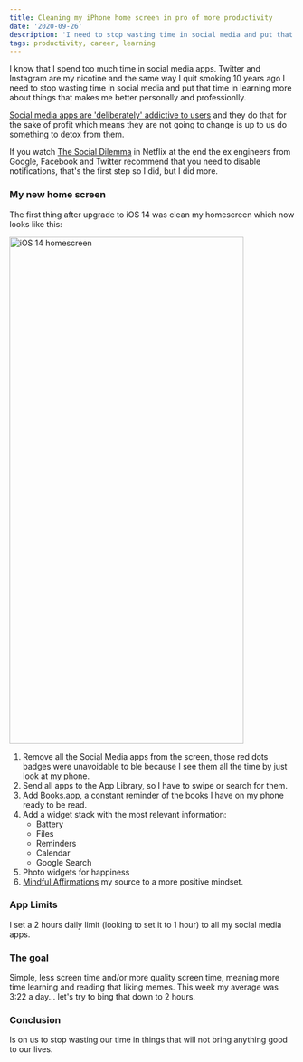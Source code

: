 ```yaml
---
title: Cleaning my iPhone home screen in pro of more productivity
date: '2020-09-26'
description: 'I need to stop wasting time in social media and put that time in learning more about things that makes me better personally and professionlly'
tags: productivity, career, learning
---
```


I know that I spend too much time in social media apps. Twitter and Instagram are my nicotine and the same way I quit smoking 10 years ago I need to stop wasting time in social media and put that time in learning more about things that makes me better personally and professionlly.

[Social media apps are 'deliberately' addictive to users](https://www.bbc.com/news/technology-44640959) and they do that for the sake of profit which means they are not going to change is up to us do something to detox from them.

If you watch [The Social Dilemma](https://www.netflix.com/title/81254224) in Netflix at the end the ex engineers from Google, Facebook and Twitter recommend that you need to disable notifications, that's the first step so I did, but I did more.

### My new home screen

The first thing after upgrade to iOS 14 was clean my homescreen which now looks like this:

<Image src="/images/cleaning-my-iphone-home-screen-in-pro-of-more-productivity/homescreen.png" alt="iOS 14 homescreen" width="414" height="896" />

1. Remove all the Social Media apps from the screen, those red dots badges were unavoidable to ble because I see them all the time by just look at my phone.
2. Send all apps to the App Library, so I have to swipe or search for them.
3. Add Books.app, a constant reminder of the books I have on my phone ready to be read.
4. Add a widget stack with the most relevant information:
    - Battery
    - Files
    - Reminders
    - Calendar
    - Google Search
5. Photo widgets for happiness
6. [Mindful Affirmations](https://www.mindfulaffirmations.app/) my source to a more positive mindset.

### App Limits
I set a 2 hours daily limit (looking to set it to 1 hour) to all my social media apps.

### The goal
Simple, less screen time and/or more quality screen time, meaning more time learning and reading that liking memes. This week my average was 3:22 a day... let's try to bing that down to 2 hours.

### Conclusion
Is on us to stop wasting our time in things that will not bring anything good to our lives.